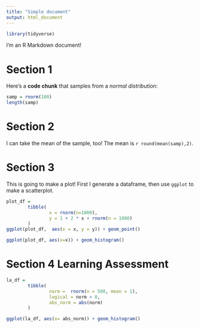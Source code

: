 ```yaml
---
title: "Simple document"
output: html_document
---
```


```r
library(tidyverse)
```

I'm an R Markdown document! 

# Section 1

Here's a **code chunk** that samples from 
a _normal distribution_:

```r
samp = rnorm(100)
length(samp)
```

# Section 2

I can take the mean of the sample, too!
The mean is `r round(mean(samp),2)`.

# Section 3

This is going to make a plot! First I generate a dataframe, then use `ggplot` to make a scatterplot.

```r
plot_df = 
        tibble(
                x = rnorm(n=1000),
                y = 1 + 2 * x + rnorm(n = 1000)
        )
ggplot(plot_df,  aes(x = x, y = y)) + geom_point()
```

```r
ggplot(plot_df, aes(x=x)) + geom_histogram()
```

# Section 4 Learning Assessment

```r
la_df = 
        tibble(
                norm =  rnorm(n = 500, mean = 1),
                logical = norm > 0,
                abs_norm = abs(norm)
        )

ggplot(la_df, aes(x= abs_norm)) + geom_histogram()
```





